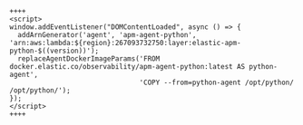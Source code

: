 ```
++++
<script>
window.addEventListener("DOMContentLoaded", async () => {
  addArnGenerator('agent', 'apm-agent-python', 'arn:aws:lambda:${region}:267093732750:layer:elastic-apm-python-$((version))');
  replaceAgentDockerImageParams('FROM docker.elastic.co/observability/apm-agent-python:latest AS python-agent',
                                'COPY --from=python-agent /opt/python/ /opt/python/');
});
</script>
++++
```
